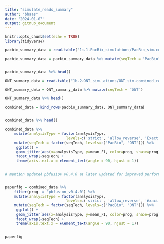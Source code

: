 ```yaml
---
title: "simulate_reads_summary"
author: "bhaas"
date: '2024-01-07'
output: github_document
---
```


```r
knitr::opts_chunk$set(echo = TRUE)
library(tidyverse)
```

```r

pacbio_summary_data = read.table("1b.1.PacBio_simulations/PacBio_sim.combined_results.tsv", header=T, sep="\t")

pacbio_summary_data = pacbio_summary_data %>% mutate(seqTech = "PacBio")


pacbio_summary_data %>% head()
```



```r

ONT_summary_data = read.table("1b.2.ONT_simulations/ONT_sim.combined_results.tsv", header=T, sep="\t")

ONT_summary_data = ONT_summary_data %>% mutate(seqTech = "ONT")

ONT_summary_data %>% head()

```


```r

combined_data = bind_rows(pacbio_summary_data, ONT_summary_data)


combined_data %>% head()
```

```r

combined_data %>%
    mutate(analysisType = factor(analysisType, 
                            levels=c('strict', 'allow_reverse', 'Exact Brkpt', 'Fuzzy Brkpt') )) %>%
    mutate(seqTech = factor(seqTech, levels=c("PacBio", "ONT"))) %>%
     ggplot() +
     geom_jitter(aes(x=analysisType, y=mean_F1, color=prog, shape=prog), width=0.2, size=rel(2)) +
     facet_wrap(~seqTech) +
     theme(axis.text.x = element_text(angle = 90, hjust = 1)) 



```

```r
# mention updated pbfusion v0.4.0 as later updated for improved performance compared to earlier version.


paperfig = combined_data %>%
    filter(prog != "pbfusion_v0.4.0") %>%
    mutate(analysisType = factor(analysisType, 
                            levels=c('strict', 'allow_reverse', 'Exact Brkpt', 'Fuzzy Brkpt') )) %>%
    mutate(seqTech = factor(seqTech, levels=c("PacBio", "ONT"))) %>%
     ggplot() +
     geom_jitter(aes(x=analysisType, y=mean_F1, color=prog, shape=prog), width=0.2, size=rel(2)) +
     facet_wrap(~seqTech) +
     theme(axis.text.x = element_text(angle = 90, hjust = 1)) 


paperfig




```

